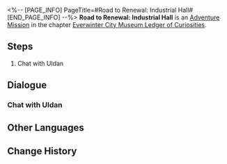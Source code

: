 <%-- [PAGE_INFO]
PageTitle=#Road to Renewal: Industrial Hall#
[END_PAGE_INFO] --%>
{{Stub|Dialogue, characters, and location(s)}}
{{Mission Infobox
|id            = 8001243
|title         = 
|image         = Mission Road to Renewal: Industrial Hall.png
|type          = Adventure
|event_name    = 
|chapter       = Everwinter City Museum Ledger of Curiosities
|requirements  = 
|summary       = You have recovered all the exhibits in the Industrial Hall. Curator Uldan expresses his gratitude and offers payment for your work.
|characters    = <!--characters that appear in this mission-->
|startLocation = <!--location as it intially appears on the mission screen-->
|world         = <!--i.e. Penacony-->
|area          = <!--i.e. A Child's Dream-->
|prev          = 
|next          = 
|exp           = 
|credits       = 10000
|stellarJade   = 
|other         = {{Card List|Lost Gold Fragment*5|delim=;}}
}}
'''Road to Renewal: Industrial Hall''' is an [[Adventure Mission]] in the chapter [[Everwinter City Museum Ledger of Curiosities]].

==Steps==
# Chat with Uldan

<!--
==Gameplay Notes==

--><!--
==Trial Character==

-->
==Dialogue==
{{Stub Dialogue}}
===Chat with Uldan===
{{Mission Description|type=adventure|location=<!--to be added-->|All the exhibits in the Industrial Hall seems to have been collected. Uldan the curator has something to tell you regarding that.}}
{{Dialogue Start}}
:{{tx}}
{{Dialogue End}}

==Other Languages==
{{Other Languages
|en   = Road to Renewal: Industrial Hall
|zhs  = 复兴历程•工业展馆
|zht  = 復興歷程•工業展館
|ja   = 復興歴程・工業館
|ko   = 부흥의 길•공업 전시관•1
|es   = Proceso de renovación: Sala Industrial
|fr   = Sur la route du renouveau : Galerie industrielle
|ru   = Путь реконструкции: Зал промышленности
|th   = เส้นทางสู่การฟื้นฟู: หอจัดแสดงด้านอุตสาหกรรม
|vi   = Thời Kỳ Phục Hưng - Khu Trưng Bày Công Nghiệp
|de   = Pfad zur Erneuerung: Industrieausstellung
|id   = Perjalanan Kebangkitan: Ruang Pameran Industri
|pt   = Estrada para a Renovação: Salão Industrial
}}

==Change History==
{{Change History|1.1}}
